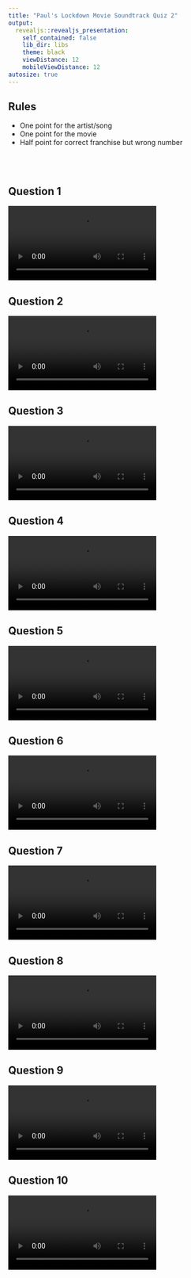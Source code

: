 ```yaml
---
title: "Paul's Lockdown Movie Soundtrack Quiz 2"
output:
  revealjs::revealjs_presentation:
    self_contained: false
    lib_dir: libs
    theme: black
    viewDistance: 12
    mobileViewDistance: 12
autosize: true
---
```


## Rules

- One point for the artist/song
- One point for the movie
- Half point for correct franchise but wrong number


<br /><br />


## Question 1
<video data-autoplay><source data-src="1.mp4" type="video/mp4"></video>

## Question 2
<video data-autoplay><source data-src="1.m4v" type="video/m4v"></video>

## Question 3
<video data-autoplay><source data-src="3.mp4" type="video/mp4"></video>

## Question 4
<video data-autoplay><source data-src="4.mp4" type="video/mp4"></video>

## Question 5
<video data-autoplay><source data-src="5.mp4" type="video/mp4"></video>

## Question 6
<video data-autoplay><source data-src="6.mp4" type="video/mp4"></video>

## Question 7
<video data-autoplay><source data-src="7.mp4" type="video/mp4"></video>

## Question 8
<video data-autoplay><source data-src="8.mp4" type="video/mp4"></video>

## Question 9
<video data-autoplay><source data-src="9.mp4" type="video/mp4"></video>

## Question 10
<video data-autoplay><source data-src="10.mp4" type="video/mp4"></video>

